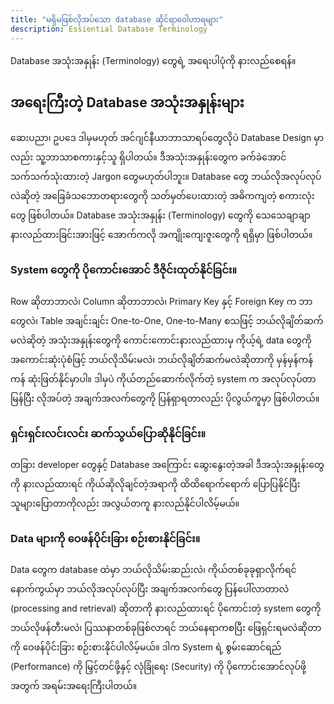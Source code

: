 ```yaml
---
title: "မရှိမဖြစ်လိုအပ်သော database ဆိုင်ရာဝေါဟာရများ"
description: Essiential Database Terminology
---
```


<Aside title="ရည်ရွယ်ချက်">
    Database အသုံးအနှုန်း (Terminology) တွေရဲ့ အရေးပါပုံကို နားလည်စေရန်။
</Aside>

## အရေးကြီးတဲ့ Database အသုံးအနှုန်းများ

ဆေးပညာ၊ ဥပဒေ ဒါမှမဟုတ် အင်ဂျင်နီယာဘာသာရပ်တွေလိုပဲ Database Design မှာလည်း သူ့ဘာသာစကားနှင့်သူ ရှိပါတယ်။ 
ဒီအသုံးအနှုန်းတွေက ခက်ခဲအောင်သက်သက်သုံးထားတဲ့ Jargon တွေမဟုတ်ပါဘူး။ Database တွေ ဘယ်လိုအလုပ်လုပ်လဲဆိုတဲ့ အခြေခံသဘောတရားတွေကို သတ်မှတ်ပေးထားတဲ့ အဓိကကျတဲ့ စကားလုံးတွေ ဖြစ်ပါတယ်။
Database အသုံးအနှုန်း (Terminology) တွေကို သေသေချာချာ နားလည်ထားခြင်းအားဖြင့် အောက်ကလို အကျိုးကျေးဇူးတွေကို ရရှိမှာ ဖြစ်ပါတယ်။

### System တွေကို ပိုကောင်းအောင် ဒီဇိုင်းထုတ်နိုင်ခြင်း။
Row ဆိုတာဘာလဲ၊ Column ဆိုတာဘာလဲ၊ Primary Key နှင့် Foreign Key က ဘာတွေလဲ၊ Table အချင်းချင်း One-to-One, One-to-Many စသဖြင့် ဘယ်လိုချိတ်ဆက်မလဲဆိုတဲ့ အသုံးအနှုန်းတွေကို 
ကောင်းကောင်းနားလည်ထားမှ ကိုယ့်ရဲ့ data တွေကို အကောင်းဆုံးပုံစံဖြင့် ဘယ်လိုသိမ်းမလဲ၊ ဘယ်လိုချိတ်ဆက်မလဲဆိုတာကို မှန်မှန်ကန်ကန် ဆုံးဖြတ်နိုင်မှာပါ။
ဒါမှပဲ ကိုယ်တည်ဆောက်လိုက်တဲ့ system က အလုပ်လုပ်တာမြန်ပြီး လိုအပ်တဲ့ အချက်အလက်တွေကို ပြန်ရှာရတာလည်း ပိုလွယ်ကူမှာ ဖြစ်ပါတယ်။

### ရှင်းရှင်းလင်းလင်း ဆက်သွယ်ပြောဆိုနိုင်ခြင်း။
တခြား developer တွေနှင့် Database အကြောင်း ဆွေးနွေးတဲ့အခါ ဒီအသုံးအနှုန်းတွေကို နားလည်ထားရင် ကိုယ်ဆိုလိုချင်တဲ့အရာကို ထိထိရောက်ရောက် ပြောပြနိုင်ပြီး 
သူများပြောတာကိုလည်း အလွယ်တကူ နားလည်နိုင်ပါလိမ့်မယ်။ 

### Data များကို ဝေဖန်ပိုင်းခြား စဉ်းစားနိုင်ခြင်း။
Data တွေက database ထဲမှာ ဘယ်လိုသိမ်းဆည်းလဲ၊ ကိုယ်တစ်ခုခုရှာလိုက်ရင် နောက်ကွယ်မှာ ဘယ်လိုအလုပ်လုပ်ပြီး အချက်အလက်တွေ ပြန်ပေါ်လာတာလဲ (processing and retrieval) ဆိုတာကို နားလည်ထားရင် ပိုကောင်းတဲ့ system တွေကို ဘယ်လိုဖန်တီးမလဲ၊
ပြဿနာတစ်ခုဖြစ်လာရင် ဘယ်နေရာကစပြီး ဖြေရှင်းရမလဲဆိုတာကို ဝေဖန်ပိုင်းခြား စဉ်းစားနိုင်ပါလိမ့်မယ်။ ဒါက System ရဲ့ စွမ်းဆောင်ရည် (Performance) ကို မြှင့်တင်ဖို့နှင့် လုံခြုံရေး (Security) ကို ပိုကောင်းအောင်လုပ်ဖို့အတွက် အရမ်းအရေးကြီးပါတယ်။